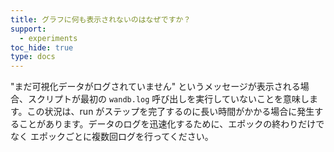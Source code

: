 ```yaml
---
title: グラフに何も表示されないのはなぜですか？
support:
  - experiments
toc_hide: true
type: docs
---
```

"まだ可視化データがログされていません" というメッセージが表示される場合、スクリプトが最初の `wandb.log` 呼び出しを実行していないことを意味します。この状況は、run がステップを完了するのに長い時間がかかる場合に発生することがあります。データのログを迅速化するために、エポックの終わりだけでなく エポックごとに複数回ログを行ってください。
